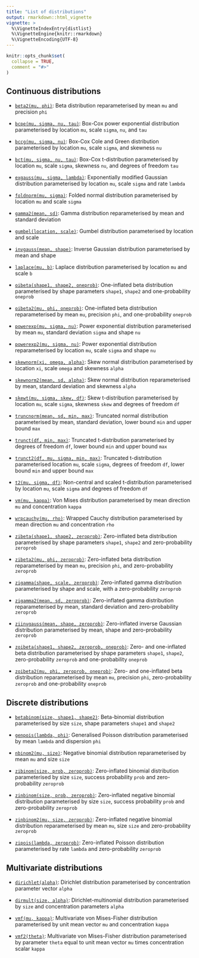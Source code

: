 ```yaml
---
title: "List of distributions"
output: rmarkdown::html_vignette
vignette: >
  %\VignetteIndexEntry{distlist}
  %\VignetteEngine{knitr::rmarkdown}
  %\VignetteEncoding{UTF-8}
---
```


```r
knitr::opts_chunk$set(
  collapse = TRUE,
  comment = "#>"
)
```

## Continuous distributions

* [`beta2(mu, phi)`](../reference/beta2.html): Beta distribution reparameterised by mean `mu` and precision `phi`

* [`bcpe(mu, sigma, nu, tau)`](../reference/bcpe.html): Box-Cox power exponential distribution parameterised by location `mu`, scale `sigma`, `nu`, and `tau`

* [`bccg(mu, sigma, nu)`](../reference/bccg.html): Box-Cox Cole and Green distribution parameterised by location `mu`, scale `sigma`, and skewness `nu`

* [`bct(mu, sigma, nu, tau)`](../reference/bct.html): Box-Cox t-distribution parameterised by location `mu`, scale `sigma`, skewness `nu`, and degrees of freedom `tau`

* [`exgauss(mu, sigma, lambda)`](../reference/exgauss.html): Exponentially modified Gaussian distribution parameterised by location `mu`, scale `sigma` and rate `lambda`

* [`foldnorm(mu, sigma)`](../reference/foldnorm.html): Folded normal distribution parameterised by location `mu` and scale `sigma`

* [`gamma2(mean, sd)`](../reference/gamma2.html): Gamma distribution reparameterised by mean and standard deviation

* [`gumbel(location, scale)`](../reference/gumbel.html): Gumbel distribution parameterised by location and scale

* [`invgauss(mean, shape)`](../reference/invgauss.html): Inverse Gaussian distribution parameterised by mean and shape

* [`laplace(mu, b)`](../reference/laplace.html): Laplace distribution parameterised by location `mu` and scale `b`

* [`oibeta(shape1, shape2, oneprob)`](../reference/oibeta.html): One-inflated beta distribution parameterised by shape parameters `shape1`, `shape2` and one-probability `oneprob`

* [`oibeta2(mu, phi, oneprob)`](../reference/oibeta2.html): One-inflated beta distribution reparameterised by mean `mu`, precision `phi`, and one-probability `oneprob`

* [`powerexp(mu, sigma, nu)`](../reference/pe.html): Power exponential distribution parameterised by mean `mu`, standard deviation `sigma` and shape `nu`

* [`powerexp2(mu, sigma, nu)`](../reference/pe2.html): Power exponential distribution reparameterised by location `mu`, scale `sigma` and shape `nu`

* [`skewnorm(xi, omega, alpha)`](../reference/skewnorm.html): Skew normal distribution parameterised by location `xi`, scale `omega` and skewness `alpha`

* [`skewnorm2(mean, sd, alpha)`](../reference/skewnorm2.html): Skew normal distribution reparameterised by mean, standard deviation and skewness `alpha`

* [`skewt(mu, sigma, skew, df)`](../reference/skewt.html): Skew t-distribution parameterised by location `mu`, scale `sigma`, skewness `skew` and degrees of freedom `df`

* [`truncnorm(mean, sd, min, max)`](../reference/truncnorm.html): Truncated normal distribution parameterised by mean, standard deviation, lower bound `min` and upper bound `max`

* [`trunct(df, min, max)`](../reference/trunct.html): Truncated t-distribution parameterised by degrees of freedom `df`, lower bound `min` and upper bound `max`

* [`trunct2(df, mu, sigma, min, max)`](../reference/trunct.html): Truncated t-distribution parameterised location `mu`, scale `sigma`, degrees of freedom `df`, lower bound `min` and upper bound `max`

* [`t2(mu, sigma, df)`](../reference/t2.html): Non-central and scaled t-distribution parameterised by location `mu`, scale `sigma` and degrees of freedom `df`

* [`vm(mu, kappa)`](../reference/vm.html): Von Mises distribution parameterised by mean direction `mu` and concentration `kappa`

* [`wrpcauchy(mu, rho)`](../reference/wrpcauchy.html): Wrapped Cauchy distribution parameterised by mean direction `mu` and concentration `rho`

* [`zibeta(shape1, shape2, zeroprob)`](../reference/zibeta.html): Zero-inflated beta distribution parameterised by shape parameters `shape1`, `shape2` and zero-probability `zeroprob`

* [`zibeta2(mu, phi, zeroprob)`](../reference/zibeta2.html): Zero-inflated beta distribution reparameterised by mean `mu`, precision `phi`, and zero-probability `zeroprob`

* [`zigamma(shape, scale, zeroprob)`](../reference/zigamma.html): Zero-inflated gamma distribution parameterised by shape and scale, with a zero-probability `zeroprob`

* [`zigamma2(mean, sd, zeroprob)`](../reference/zigamma2.html): Zero-inflated gamma distribution reparameterised by mean, standard deviation and zero-probability `zeroprob`

* [`ziinvgauss(mean, shape, zeroprob)`](../reference/ziinvgauss.html): Zero-inflated inverse Gaussian distribution parameterised by mean, shape and zero-probability `zeroprob`

* [`zoibeta(shape1, shape2, zeroprob, oneprob)`](../reference/zoibeta.html): Zero- and one-inflated beta distribution parameterised by shape parameters `shape1`, `shape2`, zero-probability `zeroprob` and one-probability `oneprob`

* [`zoibeta2(mu, phi, zeroprob, oneprob)`](../reference/zoibeta2.html): Zero- and one-inflated beta distribution reparameterised by mean `mu`, precision `phi`, zero-probability `zeroprob` and one-probability `oneprob`


## Discrete distributions

* [`betabinom(size, shape1, shape2)`](../reference/betabinom.html): Beta-binomial distribution parameterised by size `size`, shape parameters `shape1` and `shape2`

* [`genpois(lambda, phi)`](../reference/genpois.html): Generalised Poisson distribution parameterised by mean `lambda` and dispersion `phi`

* [`nbinom2(mu, size)`](../reference/nbinom2.html): Negative binomial distribution reparameterised by mean `mu` and size `size`

* [`zibinom(size, prob, zeroprob)`](../reference/zibinom.html): Zero-inflated binomial distribution parameterised by size `size`, success probability `prob` and zero-probability `zeroprob`

* [`zinbinom(size, prob, zeroprob)`](../reference/zinbinom.html): Zero-inflated negative binomial distribution parameterised by size `size`, success probability `prob` and zero-probability `zeroprob`

* [`zinbinom2(mu, size, zeroprob)`](../reference/zinbinom2.html): Zero-inflated negative binomial distribution reparameterised by mean `mu`, size `size` and zero-probability `zeroprob`

* [`zipois(lambda, zeroprob)`](../reference/zipois.html): Zero-inflated Poisson distribution parameterised by rate `lambda` and zero-probability `zeroprob`



## Multivariate distributions

* [`dirichlet(alpha)`](../reference/dirichlet.html): Dirichlet distribution parameterised by concentration parameter vector `alpha`

* [`dirmult(size, alpha)`](../reference/dirmult.html): Dirichlet-multinomial distribution parameterised by `size` and concentration parameters `alpha`

* [`vmf(mu, kappa)`](../reference/vmf.html): Multivariate von Mises-Fisher distribution parameterised by unit mean vector `mu` and concentration `kappa`

* [`vmf2(theta)`](../reference/vmf2.html): Multivariate von Mises-Fisher distribution parameterised by parameter `theta` equal to unit mean vector `mu` times concentration scalar `kappa`
